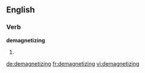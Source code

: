 
==English==

===Verb===
'''demagnetizing'''

# {{present participle of|demagnetize}}

[[de:demagnetizing]]
[[fr:demagnetizing]]
[[vi:demagnetizing]]